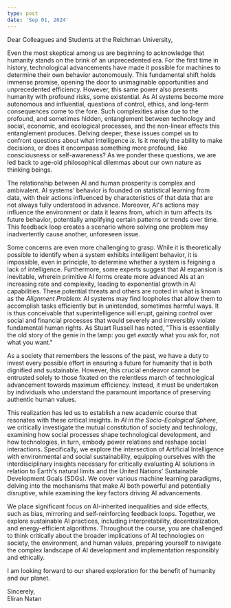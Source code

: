 ```yaml
---
type: post
date: 'Sep 01, 2024'
---
```


Dear Colleagues and Students at the Reichman University,

Even the most skeptical among us are beginning to acknowledge that humanity stands on the brink of an unprecedented era. For the first time in history, technological advancements have made it possible for machines to determine their own behavior autonomously. This fundamental shift holds immense promise, opening the door to unimaginable opportunities and unprecedented efficiency. However, this same power also presents humanity with profound risks, some existential. As AI systems become more autonomous and influential, questions of control, ethics, and long-term consequences come to the fore. Such complexities arise due to the profound, and sometimes hidden, entanglement between technology and social, economic, and ecological processes, and the non-linear effects this entanglement produces. Delving deeper, these issues compel us to confront questions about what intelligence *is*. Is it merely the ability to make decisions, or does it encompass something more profound, like consciousness or self-awareness? As we ponder these questions, we are led back to age-old philosophical dilemmas about our own nature as thinking beings.

The relationship between AI and human prosperity is complex and ambivalent. AI systems' behavior is founded on statistical learning from data, with their actions influenced by characteristics of that data that are not always fully understood in advance. Moreover, AI's actions may influence the environment or data it learns from, which in turn affects its future behavior, potentially amplifying certain patterns or trends over time. This feedback loop creates a scenario where solving one problem may inadvertently cause another, unforeseen issue. 

Some concerns are even more challenging to grasp. While it is theoretically possible to identify when a system exhibits intelligent behavior, it is impossible, even in principle, to determine whether a system is feigning a lack of intelligence. Furthermore, some experts suggest that AI expansion is inevitable, wherein primitive AI forms create more advanced AIs at an increasing rate and complexity, leading to exponential growth in AI capabilities. These potential threats and others are rooted in what is known as the *Alignment Problem*: AI systems may find loopholes that allow them to accomplish tasks efficiently but in unintended, sometimes harmful ways. It is thus conceivable that superintelligence will erupt, gaining control over social and financial processes that would severely and irreversibly violate fundamental human rights. As Stuart Russell has noted, "This is essentially the old story of the genie in the lamp: you get *exactly* what you ask for, not what you want."

As a society that remembers the lessons of the past, we have a duty to invest every possible effort in ensuring a future for humanity that is both dignified and sustainable. However, this crucial endeavor cannot be entrusted solely to those fixated on the relentless march of technological advancement towards maximum efficiency. Instead, it must be undertaken by individuals who understand the paramount importance of preserving authentic human values.

This realization has led us to establish a new academic course that resonates with these critical insights. In *AI in the Socio-Ecological Sphere*, we critically investigate the mutual constitution of society and technology, examining how social processes shape technological development, and how technologies, in turn, embody power relations and reshape social interactions. Specifically, we explore the intersection of Artificial Intelligence with environmental and social sustainability, equipping ourselves with the interdisciplinary insights necessary for critically evaluating AI solutions in relation to Earth's natural limits and the United Nations' Sustainable Development Goals (SDGs).
We cover various machine learning paradigms, delving into the mechanisms that make AI both powerful and potentially disruptive, while examining the key factors driving AI advancements. 

We place significant focus on AI-inherited inequalities and side effects, such as bias, mirroring and self-reinforcing feedback loops. Together, we explore sustainable AI practices, including interpretability, decentralization, and energy-efficient algorithms. Throughout the course, you are challenged to think critically about the broader implications of AI technologies on society, the environment, and human values, preparing yourself to navigate the complex landscape of AI development and implementation responsibly and ethically.

I am looking forward to our shared exploration for the benefit of humanity and our planet.

<div className="flex items-end w-full" style={{justifyContent:'flex-end'}}>
    Sincerely, <br/>
    Eliran Natan
</div>







